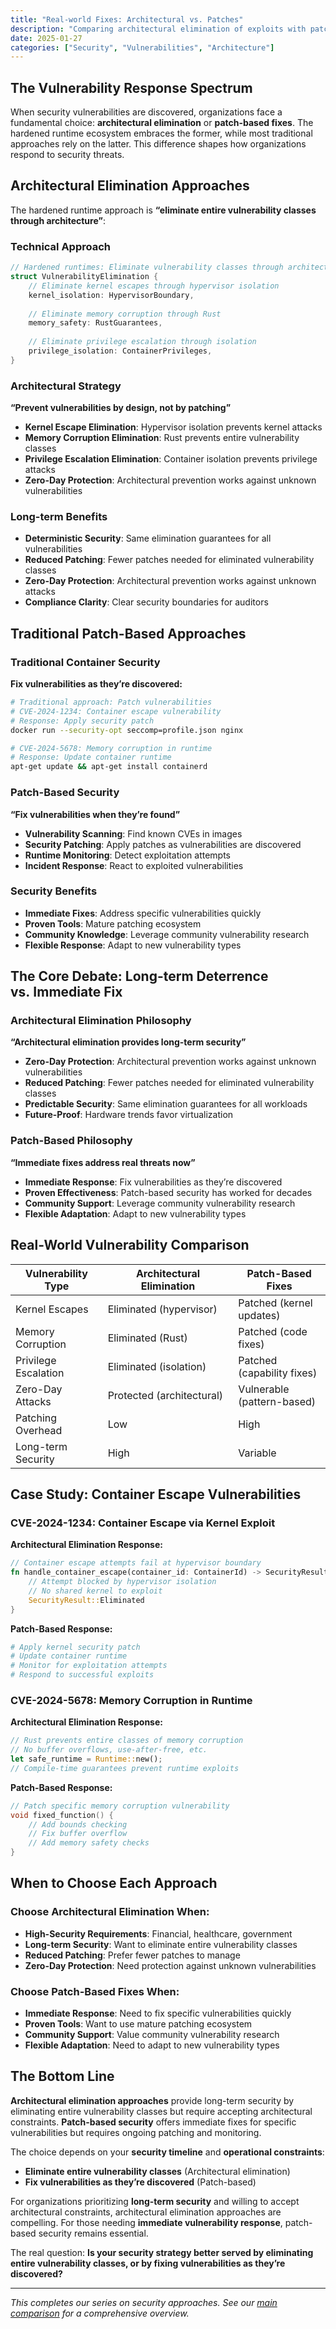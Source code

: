 ```yaml
---
title: "Real-world Fixes: Architectural vs. Patches"
description: "Comparing architectural elimination of exploits with patch-based vulnerability fixes in the hardened runtime ecosystem"
date: 2025-01-27
categories: ["Security", "Vulnerabilities", "Architecture"]
---
```


## The Vulnerability Response Spectrum

When security vulnerabilities are discovered, organizations face a fundamental choice: **architectural elimination** or **patch-based fixes**. The hardened runtime ecosystem embraces the former, while most traditional approaches rely on the latter. This difference shapes how organizations respond to security threats.

## Architectural Elimination Approaches

The hardened runtime approach is **"eliminate entire vulnerability classes through architecture"**:

### Technical Approach

```rust
// Hardened runtimes: Eliminate vulnerability classes through architecture
struct VulnerabilityElimination {
    // Eliminate kernel escapes through hypervisor isolation
    kernel_isolation: HypervisorBoundary,
    
    // Eliminate memory corruption through Rust
    memory_safety: RustGuarantees,
    
    // Eliminate privilege escalation through isolation
    privilege_isolation: ContainerPrivileges,
}
```

### Architectural Strategy

**"Prevent vulnerabilities by design, not by patching"**

- **Kernel Escape Elimination**: Hypervisor isolation prevents kernel attacks
- **Memory Corruption Elimination**: Rust prevents entire vulnerability classes
- **Privilege Escalation Elimination**: Container isolation prevents privilege attacks
- **Zero-Day Protection**: Architectural prevention works against unknown vulnerabilities

### Long-term Benefits

- **Deterministic Security**: Same elimination guarantees for all vulnerabilities
- **Reduced Patching**: Fewer patches needed for eliminated vulnerability classes
- **Zero-Day Protection**: Architectural prevention works against unknown attacks
- **Compliance Clarity**: Clear security boundaries for auditors

## Traditional Patch-Based Approaches

### Traditional Container Security

**Fix vulnerabilities as they're discovered:**

```bash
# Traditional approach: Patch vulnerabilities
# CVE-2024-1234: Container escape vulnerability
# Response: Apply security patch
docker run --security-opt seccomp=profile.json nginx

# CVE-2024-5678: Memory corruption in runtime
# Response: Update container runtime
apt-get update && apt-get install containerd
```

### Patch-Based Security

**"Fix vulnerabilities when they're found"**

- **Vulnerability Scanning**: Find known CVEs in images
- **Security Patching**: Apply patches as vulnerabilities are discovered
- **Runtime Monitoring**: Detect exploitation attempts
- **Incident Response**: React to exploited vulnerabilities

### Security Benefits

- **Immediate Fixes**: Address specific vulnerabilities quickly
- **Proven Tools**: Mature patching ecosystem
- **Community Knowledge**: Leverage community vulnerability research
- **Flexible Response**: Adapt to new vulnerability types

## The Core Debate: Long-term Deterrence vs. Immediate Fix

### Architectural Elimination Philosophy

**"Architectural elimination provides long-term security"**

- **Zero-Day Protection**: Architectural prevention works against unknown vulnerabilities
- **Reduced Patching**: Fewer patches needed for eliminated vulnerability classes
- **Predictable Security**: Same elimination guarantees for all workloads
- **Future-Proof**: Hardware trends favor virtualization

### Patch-Based Philosophy

**"Immediate fixes address real threats now"**

- **Immediate Response**: Fix vulnerabilities as they're discovered
- **Proven Effectiveness**: Patch-based security has worked for decades
- **Community Support**: Leverage community vulnerability research
- **Flexible Adaptation**: Adapt to new vulnerability types

## Real-World Vulnerability Comparison

| Vulnerability Type | Architectural Elimination | Patch-Based Fixes |
|-------------------|---------------------------|-------------------|
| Kernel Escapes | Eliminated (hypervisor) | Patched (kernel updates) |
| Memory Corruption | Eliminated (Rust) | Patched (code fixes) |
| Privilege Escalation | Eliminated (isolation) | Patched (capability fixes) |
| Zero-Day Attacks | Protected (architectural) | Vulnerable (pattern-based) |
| Patching Overhead | Low | High |
| Long-term Security | High | Variable |

## Case Study: Container Escape Vulnerabilities

### CVE-2024-1234: Container Escape via Kernel Exploit

**Architectural Elimination Response:**
```rust
// Container escape attempts fail at hypervisor boundary
fn handle_container_escape(container_id: ContainerId) -> SecurityResult {
    // Attempt blocked by hypervisor isolation
    // No shared kernel to exploit
    SecurityResult::Eliminated
}
```

**Patch-Based Response:**
```bash
# Apply kernel security patch
# Update container runtime
# Monitor for exploitation attempts
# Respond to successful exploits
```

### CVE-2024-5678: Memory Corruption in Runtime

**Architectural Elimination Response:**
```rust
// Rust prevents entire classes of memory corruption
// No buffer overflows, use-after-free, etc.
let safe_runtime = Runtime::new();
// Compile-time guarantees prevent runtime exploits
```

**Patch-Based Response:**
```c
// Patch specific memory corruption vulnerability
void fixed_function() {
    // Add bounds checking
    // Fix buffer overflow
    // Add memory safety checks
}
```

## When to Choose Each Approach

### Choose Architectural Elimination When:

- **High-Security Requirements**: Financial, healthcare, government
- **Long-term Security**: Want to eliminate entire vulnerability classes
- **Reduced Patching**: Prefer fewer patches to manage
- **Zero-Day Protection**: Need protection against unknown vulnerabilities

### Choose Patch-Based Fixes When:

- **Immediate Response**: Need to fix specific vulnerabilities quickly
- **Proven Tools**: Want to use mature patching ecosystem
- **Community Support**: Value community vulnerability research
- **Flexible Adaptation**: Need to adapt to new vulnerability types

## The Bottom Line

**Architectural elimination approaches** provide long-term security by eliminating entire vulnerability classes but require accepting architectural constraints. **Patch-based security** offers immediate fixes for specific vulnerabilities but requires ongoing patching and monitoring.

The choice depends on your **security timeline** and **operational constraints**:

- **Eliminate entire vulnerability classes** (Architectural elimination)
- **Fix vulnerabilities as they're discovered** (Patch-based)

For organizations prioritizing **long-term security** and willing to accept architectural constraints, architectural elimination approaches are compelling. For those needing **immediate vulnerability response**, patch-based security remains essential.

The real question: **Is your security strategy better served by eliminating entire vulnerability classes, or by fixing vulnerabilities as they're discovered?**

---

*This completes our series on security approaches. See our [main comparison](/pages/isolation-vs-oss.qmd) for a comprehensive overview.* 